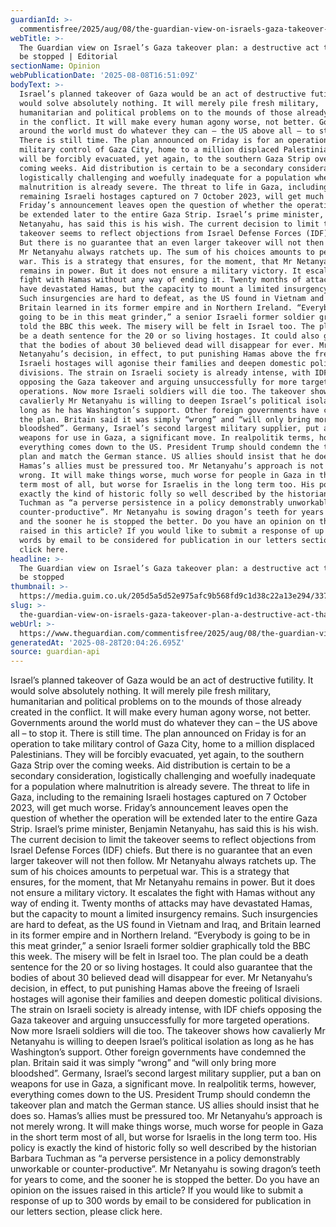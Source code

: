 ```yaml
---
guardianId: >-
  commentisfree/2025/aug/08/the-guardian-view-on-israels-gaza-takeover-plan-a-destructive-act-that-must-be-stopped
webTitle: >-
  The Guardian view on Israel’s Gaza takeover plan: a destructive act that must
  be stopped | Editorial
sectionName: Opinion
webPublicationDate: '2025-08-08T16:51:09Z'
bodyText: >-
  Israel’s planned takeover of Gaza would be an act of destructive futility. It
  would solve absolutely nothing. It will merely pile fresh military,
  humanitarian and political problems on to the mounds of those already created
  in the conflict. It will make every human agony worse, not better. Governments
  around the world must do whatever they can – the US above all – to stop it.
  There is still time. The plan announced on Friday is for an operation to take
  military control of Gaza City, home to a million displaced Palestinians. They
  will be forcibly evacuated, yet again, to the southern Gaza Strip over the
  coming weeks. Aid distribution is certain to be a secondary consideration,
  logistically challenging and woefully inadequate for a population where
  malnutrition is already severe. The threat to life in Gaza, including to the
  remaining Israeli hostages captured on 7 October 2023, will get much worse.
  Friday’s announcement leaves open the question of whether the operation will
  be extended later to the entire Gaza Strip. Israel’s prime minister, Benjamin
  Netanyahu, has said this is his wish. The current decision to limit the
  takeover seems to reflect objections from Israel Defense Forces (IDF) chiefs.
  But there is no guarantee that an even larger takeover will not then follow.
  Mr Netanyahu always ratchets up. The sum of his choices amounts to perpetual
  war. This is a strategy that ensures, for the moment, that Mr Netanyahu
  remains in power. But it does not ensure a military victory. It escalates the
  fight with Hamas without any way of ending it. Twenty months of attacks may
  have devastated Hamas, but the capacity to mount a limited insurgency remains.
  Such insurgencies are hard to defeat, as the US found in Vietnam and Iraq, and
  Britain learned in its former empire and in Northern Ireland. “Everybody is
  going to be in this meat grinder,” a senior Israeli former soldier graphically
  told the BBC this week. The misery will be felt in Israel too. The plan could
  be a death sentence for the 20 or so living hostages. It could also guarantee
  that the bodies of about 30 believed dead will disappear for ever. Mr
  Netanyahu’s decision, in effect, to put punishing Hamas above the freeing of
  Israeli hostages will agonise their families and deepen domestic political
  divisions. The strain on Israeli society is already intense, with IDF chiefs
  opposing the Gaza takeover and arguing unsuccessfully for more targeted
  operations. Now more Israeli soldiers will die too. The takeover shows how
  cavalierly Mr Netanyahu is willing to deepen Israel’s political isolation as
  long as he has Washington’s support. Other foreign governments have condemned
  the plan. Britain said it was simply “wrong” and “will only bring more
  bloodshed”. Germany, Israel’s second largest military supplier, put a ban on
  weapons for use in Gaza, a significant move. In realpolitik terms, however,
  everything comes down to the US. President Trump should condemn the takeover
  plan and match the German stance. US allies should insist that he does so.
  Hamas’s allies must be pressured too. Mr Netanyahu’s approach is not merely
  wrong. It will make things worse, much worse for people in Gaza in the short
  term most of all, but worse for Israelis in the long term too. His policy is
  exactly the kind of historic folly so well described by the historian Barbara
  Tuchman as “a perverse persistence in a policy demonstrably unworkable or
  counter-productive”. Mr Netanyahu is sowing dragon’s teeth for years to come,
  and the sooner he is stopped the better. Do you have an opinion on the issues
  raised in this article? If you would like to submit a response of up to 300
  words by email to be considered for publication in our letters section, please
  click here.
headline: >-
  The Guardian view on Israel’s Gaza takeover plan: a destructive act that must
  be stopped
thumbnail: >-
  https://media.guim.co.uk/205d5a5d52e975afc9b568fd9c1d38c22a13e294/337_0_3925_3140/500.jpg
slug: >-
  the-guardian-view-on-israels-gaza-takeover-plan-a-destructive-act-that-must-be-stopped-or-editorial
webUrl: >-
  https://www.theguardian.com/commentisfree/2025/aug/08/the-guardian-view-on-israels-gaza-takeover-plan-a-destructive-act-that-must-be-stopped
generatedAt: '2025-08-28T20:04:26.695Z'
source: guardian-api
---
```

Israel’s planned takeover of Gaza would be an act of destructive futility. It would solve absolutely nothing. It will merely pile fresh military, humanitarian and political problems on to the mounds of those already created in the conflict. It will make every human agony worse, not better. Governments around the world must do whatever they can – the US above all – to stop it. There is still time. The plan announced on Friday is for an operation to take military control of Gaza City, home to a million displaced Palestinians. They will be forcibly evacuated, yet again, to the southern Gaza Strip over the coming weeks. Aid distribution is certain to be a secondary consideration, logistically challenging and woefully inadequate for a population where malnutrition is already severe. The threat to life in Gaza, including to the remaining Israeli hostages captured on 7 October 2023, will get much worse. Friday’s announcement leaves open the question of whether the operation will be extended later to the entire Gaza Strip. Israel’s prime minister, Benjamin Netanyahu, has said this is his wish. The current decision to limit the takeover seems to reflect objections from Israel Defense Forces (IDF) chiefs. But there is no guarantee that an even larger takeover will not then follow. Mr Netanyahu always ratchets up. The sum of his choices amounts to perpetual war. This is a strategy that ensures, for the moment, that Mr Netanyahu remains in power. But it does not ensure a military victory. It escalates the fight with Hamas without any way of ending it. Twenty months of attacks may have devastated Hamas, but the capacity to mount a limited insurgency remains. Such insurgencies are hard to defeat, as the US found in Vietnam and Iraq, and Britain learned in its former empire and in Northern Ireland. “Everybody is going to be in this meat grinder,” a senior Israeli former soldier graphically told the BBC this week. The misery will be felt in Israel too. The plan could be a death sentence for the 20 or so living hostages. It could also guarantee that the bodies of about 30 believed dead will disappear for ever. Mr Netanyahu’s decision, in effect, to put punishing Hamas above the freeing of Israeli hostages will agonise their families and deepen domestic political divisions. The strain on Israeli society is already intense, with IDF chiefs opposing the Gaza takeover and arguing unsuccessfully for more targeted operations. Now more Israeli soldiers will die too. The takeover shows how cavalierly Mr Netanyahu is willing to deepen Israel’s political isolation as long as he has Washington’s support. Other foreign governments have condemned the plan. Britain said it was simply “wrong” and “will only bring more bloodshed”. Germany, Israel’s second largest military supplier, put a ban on weapons for use in Gaza, a significant move. In realpolitik terms, however, everything comes down to the US. President Trump should condemn the takeover plan and match the German stance. US allies should insist that he does so. Hamas’s allies must be pressured too. Mr Netanyahu’s approach is not merely wrong. It will make things worse, much worse for people in Gaza in the short term most of all, but worse for Israelis in the long term too. His policy is exactly the kind of historic folly so well described by the historian Barbara Tuchman as “a perverse persistence in a policy demonstrably unworkable or counter-productive”. Mr Netanyahu is sowing dragon’s teeth for years to come, and the sooner he is stopped the better. Do you have an opinion on the issues raised in this article? If you would like to submit a response of up to 300 words by email to be considered for publication in our letters section, please click here.
